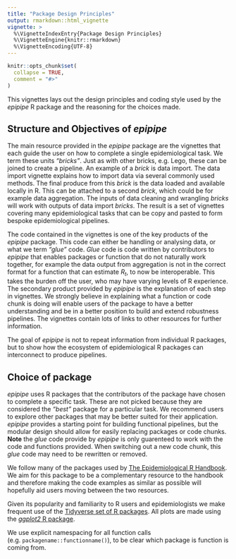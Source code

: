 ```yaml
---
title: "Package Design Principles"
output: rmarkdown::html_vignette
vignette: >
  %\VignetteIndexEntry{Package Design Principles}
  %\VignetteEngine{knitr::rmarkdown}
  %\VignetteEncoding{UTF-8}
---
```


```r
knitr::opts_chunk$set(
  collapse = TRUE,
  comment = "#>"
)
```

This vignettes lays out the design principles and coding style used by the _epipipe_ R package and the reasoning for the choices made.

## Structure and Objectives of _epipipe_

The main resource provided in the _epipipe_ package are the vignettes that each guide the user on how to complete a single epidemiological task. We term these units _"bricks"_. Just as with other bricks, e.g. Lego, these can be joined to create a pipeline. An example of a _brick_ is data import. The data import vignette explains how to import data via several commonly used methods. The final produce from this _brick_ is the data loaded and available locally in R. This can be attached to a second _brick_, which could be for example data aggregation. The inputs of data cleaning and wrangling _bricks_ will work with outputs of data import _bricks_. The result is a set of vignettes covering many epidemiological tasks that can be copy and pasted to form bespoke epidemiological pipelines. 

The code contained in the vignettes is one of the key products of the _epipipe_ package. This code can either be handling or analysing data, or what we term _"glue"_ code. _Glue_ code is code written by contributors to _epipipe_ that enables packages or function that do not naturally work together, for example the data output from aggregation is not in the correct format for a function that can estimate $R_t$, to now be interoperable. This takes the burden off the user, who may have varying levels of R experience. The secondary product provided by _epipipe_ is the explanation of each step in vignettes. We strongly believe in explaining what a function or code chunk is doing will enable users of the package to have a better understanding and be in a better position to build and extend robustness pipelines. The vignettes contain lots of links to other resources for further information. 

The goal of _epipipe_ is not to repeat information from individual R packages, but to show how the ecosystem of epidemiological R packages can interconnect to produce pipelines.

## Choice of package

_epipipe_ uses R packages that the contributors of the package have chosen to complete a specific task. These are not picked because they are considered the _"best"_ package for a particular task. We recommend users to explore other packages that may be better suited for their application. _epipipe_ provides a starting point for building functional pipelines, but the modular design should allow for easily replacing packages or code chunks. **Note** the _glue_ code provide by _epipipe_ is only guarenteed to work with the code and functions provided. When switching out a new code chunk, this _glue_ code may need to be rewritten or removed.

We follow many of the packages used by [The Epidemiological R Handbook](). We aim for this package to be a complementary resource to the handbook and therefore making the code examples as similar as possible will hopefully aid users moving between the two resources.

Given its popularity and familiarity to R users and epidemiologists we make frequent use of the [Tidyverse set of R packages](). All plots are made using the [_ggplot2_ R package]().

We use explicit namespacing for all function calls (e.g. `packagename::functionname()`), to be clear which package is function is coming from.

